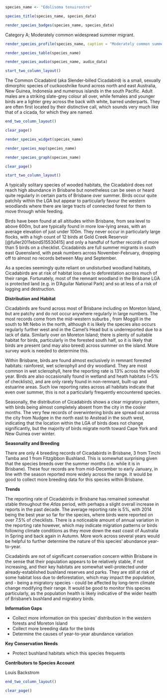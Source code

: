 ```r
species_name <- "Edolisoma tenuirostre"
```

```r
species_title(species_name, species_data)
```

```r
render_species_badges(species_name, species_data)
```

Category A; Moderately common widespread summer migrant.

```r
render_species_profile(species_name, caption = "Moderately common summer migrant to remnant bushland habitats across the city environs. Probably breeds within our region but only a handful of records. Not of conservation concern and numbers are possibly increasing slightly.")
```

```r
render_species_table(species_name)
```

```r
render_species_audio(species_name, audio_data)
```

```r
start_two_column_layout()
```

The Common Cicadabird (aka Slender-billed Cicadabird) is a small, sexually dimorphic species of cuckooshrike found across north and east Australia, New Guinea, Indonesia and numerous islands in the south Pacific. Adult males are a striking slate-grey colour all over, while females and younger birds are a lighter grey across the back with white, barred underparts. They are often first located by their distinctive call, which sounds very much like that of a cicada, for which they are named.

```r
end_two_column_layout()
```

```r
clear_page()
```

```r
render_species_widget(species_name)
```

```r
render_species_map(species_name)
```

```r
render_species_graph(species_name)
```

```r
clear_page()
```

```r
start_two_column_layout()
```

A typically solitary species of wooded habitats, the Cicadabird does not reach high abundance in Brisbane but nonetheless can be seen or heard quite regularly in certain parts of Brisbane over summer. Birds occur quite patchily within the LGA but appear to particularly favour the western woodlands where there are large tracts of connected forest for them to move through while feeding.

Birds have been found at all altitudes within Brisbane, from sea level to above 600m, but are typically found in more low-lying areas, with an average elevation of just under 100m. They never occur in particularly large flocks, with a high count of 12 birds at Gold Creek Reservoir [@fuller2011ebirdS15530415] and only a handful of further records of more than 5 birds on a checklist. Cicadabirds are full summer migrants in south east Queensland, with peak numbers across November-February, dropping off to almost no records between May and September.

As a species seemingly quite reliant on undisturbed woodland habitats, Cicadabirds are at risk of habitat loss due to deforestation across much of their range. Fortunately, most of the remnant woodland in the Brisbane LGA is protected land (e.g. in D'Aguilar National Park) and so at less of a risk of logging and destruction.

**Distribution and Habitat**

Cicadabirds are found across most of Brisbane including on Moreton Island, but are patchy and do not occur anywhere regularly in large numbers. The most records come from the mid-western suburbs , from Moggill in the south to Mt Nebo in the north, although it is likely the species also occurs regularly further west and in the Camel's Head but is underreported due to a lack of data. Similarly over on Moreton Island; there is plenty of suitable habitat for birds, particularly in the forested south half, so it is likely that birds are present (and may also breed) across summer on the island. More survey work is needed to determine this.

Within Brisbane, birds are found almost exclusively in remnant forested habitats: rainforest, wet sclerophyll and dry woodland. They are most common in wet sclerophyll, here the reporting rate is 13% across the whole year. Birds are also occasionally found in wetland and heath habitats (~5% of checklists), and are only rarely found in non-remnant, built-up and estuarine areas. Such low reporting rates across all habitats indicate that even over summer, this is not a particularly frequently encountered species.

Seasonally, the distribution of Cicadabirds shows a clear migratory pattern, with birds being almost completely absent from the city in the cooler months. The very few records of overwintering birds are spread out across the city from Nudgee in the north east to Anstead in the south west, indicating that the location within the LGA of birds does not change significantly, but the majority of birds migrate north toward Cape York and New Guinea over winter.

**Seasonality and Breeding**

There are only 4 breeding records of Cicadabirds in Brisbane, 3 from Tinchi Tamba and 1 from Fitzgibbon Bushland. This is somewhat surprising given that the species breeds over the summer months (i.e. while it is in Brisbane). These four records are from mid-December to early January, in line with the season reported more widely across the range. It would be good to collect more breeding data for this species within Brisbane.

**Trends**

The reporting rate of Cicadabirds in Brisbane has remained somewhat stable throughout the _Atlas_ period, with perhaps a slight overall increase in reports in the past decade. The average reporting rate is 5%, with 2014 being the best year so far for the species, where birds were reported on over 7.5% of checklists. There is a noticeable amount of annual variation in the reporting rate however, which may indicate migration patterns or birds following climate conditions as they move down the east coast of Australia in Spring and back again in Autumn. More work across several years would be helpful to further determine the nature of this species' abundance year-to-year.

Cicadabirds are not of significant conservation concern within Brisbane in the sense that their population appears to be relatively stable, if not increasing, and their key habitats are somewhat well-protected under already-established bushland reserves and parks. They are still at risk of some habitat loss due to deforestation, which may impact the population, and - being a migratory species - could be affected by long-term climate change modifying their range. It would be good to monitor this species particularly, as the population health is likely indicative of the wider health of Brisbane's bushland and migratory birds.

**Information Gaps**

- Collect more information on this species' distribution in the western forests and Moreton Island
- Collect more breeding data for the birds
- Determine the causes of year-to-year abundance variation

**Key Conservation Needs**

- Protect bushland habitats which this species frequents

**Contributors to Species Account**

Louis Backstrom

```r
end_two_column_layout()
```

```r
clear_page()
```
